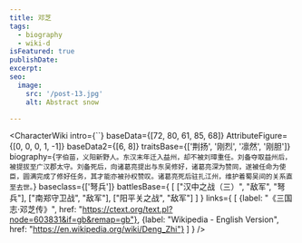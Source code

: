 ```yaml
---
title: 邓芝
tags:
  - biography
  - wiki-d
isFeatured: true
publishDate:
excerpt:
seo:
  image:
    src: '/post-13.jpg'
    alt: Abstract snow

---
```



<CharacterWiki
  intro={``}
  baseData={[72, 80, 61, 85, 68]}
  AttributeFigure={[0, 0, 0, 1, -1]}
  baseData2={[6, 8]}
  traitsBase={['荆扬', '刚烈', '凛然', '刚胆']}
  biography={`字伯苗，义阳新野人。东汉末年迁入益州，却不被刘璋重任。刘备夺取益州后，被提拔至广汉郡太守。刘备死后，向诸葛亮提出与东吴修好，诸葛亮深为赞同，遂被任命为使臣，圆满完成了修好任务，其才能亦被孙权赞叹。诸葛亮死后驻扎江州，维护着蜀吴间的关系直至去世。`}
  baseclass={['弩兵']}
  battlesBase={
    [
      ["汉中之战（三）", "敌军", "弩兵"],
      ["南郑守卫战", "敌军"],
      ["阳平关之战", "敌军"]
    ]
  }
  links={
    [
      {label: "《三国志·邓芝传》", href: "https://ctext.org/text.pl?node=603831&if=gb&remap=gb"},
      {label: "Wikipedia - English Version", href: "https://en.wikipedia.org/wiki/Deng_Zhi"}
    ]
  }
/>

